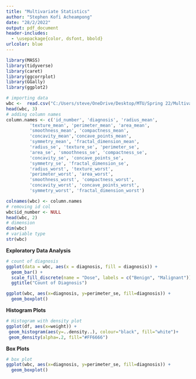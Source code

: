 ---
title: "Multivariate Statistics"
author: "Stephen Kofi Acheampong"
date: "28/2/2022"
output: pdf_document
header-includes:
  - \usepackage{color, dsfont, bbold}
urlcolor: blue
---


```{r, echo=TRUE, warning=FALSE, message=FALSE, eval=TRUE, out.width='90%', fig.align='center', fig.pos='h',fig.width=8,fig.height=3} 
library(MASS)
library(tidyverse)
library(caret)
library(ggcorrplot)
library(GGally)
library(ggplot2)

# importing data
wbc <-  read.csv("C:/Users/steve/OneDrive/Desktop/MTU/Spring 22/Multivariate/Project/wdbc.data", header=FALSE)
head(wbc, 3)
# adding column names
column.names <- c('id_number', 'diagnosis', 'radius_mean', 
         'texture_mean', 'perimeter_mean', 'area_mean', 
         'smoothness_mean', 'compactness_mean', 
         'concavity_mean','concave_points_mean', 
         'symmetry_mean', 'fractal_dimension_mean',
         'radius_se', 'texture_se', 'perimeter_se', 
         'area_se', 'smoothness_se', 'compactness_se', 
         'concavity_se', 'concave_points_se', 
         'symmetry_se', 'fractal_dimension_se', 
         'radius_worst', 'texture_worst', 
         'perimeter_worst', 'area_worst', 
         'smoothness_worst', 'compactness_worst', 
         'concavity_worst', 'concave_points_worst', 
         'symmetry_worst', 'fractal_dimension_worst')

colnames(wbc) <- column.names
# removing id col
wbc$id_number <- NULL
head(wbc, 2)
# dimension
dim(wbc)
# variable type
str(wbc)

```

**Exploratory Data Analysis**
```{r, echo=TRUE, warning=FALSE, message=FALSE, eval=TRUE, out.width='90%', fig.align='center', fig.pos='h',fig.width=8,fig.height=3}
# count of diagnosis
ggplot(data = wbc, aes(x = diagnosis, fill = diagnosis)) + 
  geom_bar() + 
  scale_fill_discrete(name = "Dose", labels = c("Benign", "Malignant"))+
  ggtitle("Count of Diagnosis")

ggplot(wbc, aes(x=diagnosis, y=perimeter_se, fill=diagnosis)) +
  geom_boxplot()

```

**Histogram Plots**
```{r, echo=TRUE, warning=FALSE, message=FALSE, eval=TRUE, out.width='90%', fig.align='center', fig.pos='h',fig.width=8,fig.height=3}
# Histogram with density plot
ggplot(df, aes(x=weight)) + 
 geom_histogram(aes(y=..density..), colour="black", fill="white")+
 geom_density(alpha=.2, fill="#FF6666")

```

**Box Plots**
```{r, echo=TRUE, warning=FALSE, message=FALSE, eval=TRUE, out.width='90%', fig.align='center', fig.pos='h',fig.width=8,fig.height=3}
# box plot
ggplot(wbc, aes(x=diagnosis, y=perimeter_se, fill=diagnosis)) +
  geom_boxplot()

```












